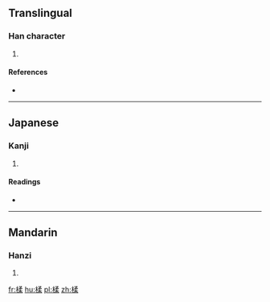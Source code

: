 ==Translingual==

===Han character===
{{Han char|rn=75|rad=木|as=09|sn=13|four=47994|canj=DNHD,XDNHD}}

# {{defn|Han|sort=木09}}

====References====
* {{Han ref|kx=0542.110|dkj=15190|dj=0930.070|hdz=21258.060|uh=697A|ud=27002|bh=DDD6|bd=56790}}

----

==Japanese==

===Kanji===
{{ja-kanji|grade=|rs=木09}}

# {{defn|lang=ja|sort=木09}}

====Readings====
* {{ja-readings|on=[[じゅう]] (jū), [[にゅ]] (nyu)|kun=}}

----

==Mandarin==

===Hanzi===
{{cmn-hanzi|pin=[[róu]] ([[rou2]])|wg=jou<sup>2</sup>}}

# {{defn|lang=cmn|sort=木09}}

[[fr:楺]]
[[hu:楺]]
[[pl:楺]]
[[zh:楺]]